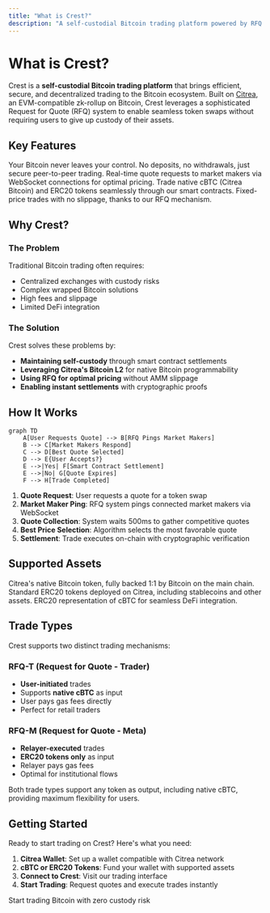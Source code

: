 ```yaml
---
title: "What is Crest?"
description: "A self-custodial Bitcoin trading platform powered by RFQ on Citrea"
---
```


# What is Crest?

Crest is a **self-custodial Bitcoin trading platform** that brings efficient, secure, and decentralized trading to the Bitcoin ecosystem. Built on [Citrea](https://citrea.xyz), an EVM-compatible zk-rollup on Bitcoin, Crest leverages a sophisticated Request for Quote (RFQ) system to enable seamless token swaps without requiring users to give up custody of their assets.

## Key Features

<CardGroup cols={2}>
  <Card title="Self-Custodial" icon="shield-halved">
    Your Bitcoin never leaves your control. No deposits, no withdrawals, just secure peer-to-peer trading.
  </Card>
  <Card title="Ping-Based RFQ" icon="satellite-dish">
    Real-time quote requests to market makers via WebSocket connections for optimal pricing.
  </Card>
  <Card title="Native Bitcoin Support" icon="bitcoin">
    Trade native cBTC (Citrea Bitcoin) and ERC20 tokens seamlessly through our smart contracts.
  </Card>
  <Card title="Zero Slippage" icon="target">
    Fixed-price trades with no slippage, thanks to our RFQ mechanism.
  </Card>
</CardGroup>

## Why Crest?

### The Problem
Traditional Bitcoin trading often requires:
- Centralized exchanges with custody risks
- Complex wrapped Bitcoin solutions
- High fees and slippage
- Limited DeFi integration

### The Solution
Crest solves these problems by:
- **Maintaining self-custody** through smart contract settlements
- **Leveraging Citrea's Bitcoin L2** for native Bitcoin programmability
- **Using RFQ for optimal pricing** without AMM slippage
- **Enabling instant settlements** with cryptographic proofs

## How It Works

```mermaid
graph TD
    A[User Requests Quote] --> B[RFQ Pings Market Makers]
    B --> C[Market Makers Respond]
    C --> D[Best Quote Selected]
    D --> E{User Accepts?}
    E -->|Yes| F[Smart Contract Settlement]
    E -->|No| G[Quote Expires]
    F --> H[Trade Completed]
```

1. **Quote Request**: User requests a quote for a token swap
2. **Market Maker Ping**: RFQ system pings connected market makers via WebSocket
3. **Quote Collection**: System waits 500ms to gather competitive quotes
4. **Best Price Selection**: Algorithm selects the most favorable quote
5. **Settlement**: Trade executes on-chain with cryptographic verification

## Supported Assets

<AccordionGroup>
  <Accordion title="Native cBTC">
    Citrea's native Bitcoin token, fully backed 1:1 by Bitcoin on the main chain.
  </Accordion>
  <Accordion title="ERC20 Tokens">
    Standard ERC20 tokens deployed on Citrea, including stablecoins and other assets.
  </Accordion>
  <Accordion title="Wrapped cBTC (WCBTC)">
    ERC20 representation of cBTC for seamless DeFi integration.
  </Accordion>
</AccordionGroup>

## Trade Types

Crest supports two distinct trading mechanisms:

### RFQ-T (Request for Quote - Trader)
- **User-initiated** trades
- Supports **native cBTC** as input
- User pays gas fees directly
- Perfect for retail traders

### RFQ-M (Request for Quote - Meta)
- **Relayer-executed** trades
- **ERC20 tokens only** as input
- Relayer pays gas fees
- Optimal for institutional flows

<Note>
Both trade types support any token as output, including native cBTC, providing maximum flexibility for users.
</Note>

## Getting Started

Ready to start trading on Crest? Here's what you need:

1. **Citrea Wallet**: Set up a wallet compatible with Citrea network
2. **cBTC or ERC20 Tokens**: Fund your wallet with supported assets
3. **Connect to Crest**: Visit our trading interface
4. **Start Trading**: Request quotes and execute trades instantly

<Card title="Launch Crest App" icon="rocket" href="https://app.crest.finance">
  Start trading Bitcoin with zero custody risk
</Card>